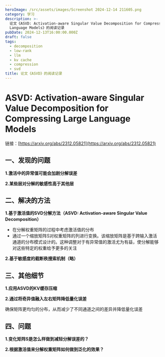```yaml
---
heroImage: /src/assets/images/Screenshot 2024-12-14 211605.png
category: 学习
description: >-
  论文《ASVD: Activation-aware Singular Value Decomposition for Compressing Large
  Language Models》的阅读记录
pubDate: 2024-12-13T16:00:00.000Z
draft: false
tags:
  - decomposition
  - low-rank
  - llm
  - kv cache
  - compression
  - svd
title: 论文《ASVD》的阅读记录
---
```


# ASVD: Activation-aware Singular Value Decomposition for Compressing Large Language Models

链接：[https://arxiv.org/abs/2312.05821](https://arxiv.org/abs/2312.05821)

## 一、发现的问题

**1.激活中的异常值可能会加剧分解误差**

**2.某些层对分解的敏感性高于其他层**

## 二、解决的方法

**1.基于激活值的SVD分解方法（ASVD: Activation-aware Singular Value Decomposition）**

* 在分解权重矩阵的过程中考虑激活值的分布
* 通过一个缩放矩阵S对权重矩阵的列进行变换。该缩放矩阵是基于跨输入激活通道的分布模式设计的。这种调整对于有异常值的激活尤为有益，使分解能够对这些特定的权重给予更多的关注

**2.基于敏感度的截断秩搜索机制（略）**

## 三、其他细节

**1.应用ASVD的KV缓存压缩**

**2.通过将奇异值融入左右矩阵降低量化误差**

确保矩阵更均匀的分布，从而减少了不同通道之间的差异并降低量化误差

## 四、问题

**1.变化矩阵S是怎么样做到减轻分解误差的？**

**2.根据激活值来分解权重矩阵如何做到泛化的效果？**
